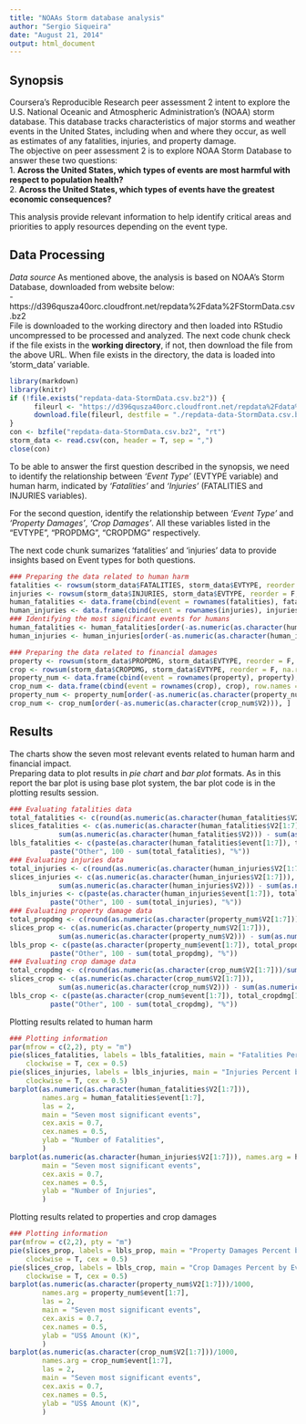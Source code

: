 ```yaml
---
title: "NOAAs Storm database analysis"
author: "Sergio Siqueira"
date: "August 21, 2014"
output: html_document
---
```


## Synopsis
Coursera's Reproducible Research peer assessment 2 intent to explore the U.S. National Oceanic and Atmospheric Administration's (NOAA) storm database. This database tracks characteristics of major storms and weather events in the United States, including when and where they occur, as well as estimates of any fatalities, injuries, and property damage.  
The objective on peer assessment 2 is to explore NOAA Storm Database to answer these two questions:  
1. **Across the United States, which types of events are most harmful with respect to population health?**  
2. **Across the United States, which types of events have the greatest economic consequences?**  
  
This analysis provide relevant information to help identify critical areas and priorities to apply resources depending on the event type. 

## Data Processing
*Data source*
As mentioned above, the analysis is based on NOAA's Storm Database, downloaded from website below:  
- https://d396qusza40orc.cloudfront.net/repdata%2Fdata%2FStormData.csv.bz2  
File is downloaded to the working directory and then loaded into RStudio uncompressed to be processed and analyzed. The next code chunk check if the file exists in the **working directory**, if not, then download the file from the above URL. When file exists in the directory, the data is loaded into 'storm_data' variable.

```r
library(markdown)
library(knitr)
if (!file.exists("repdata-data-StormData.csv.bz2")) {
      fileurl <- "https://d396qusza40orc.cloudfront.net/repdata%2Fdata%2FStormData.csv.bz2"
      download.file(fileurl, destfile = "./repdata-data-StormData.csv.bz2", method = "curl")      
}
con <- bzfile("repdata-data-StormData.csv.bz2", "rt")
storm_data <- read.csv(con, header = T, sep = ",")
close(con)
```

To be able to answer the first question described in the synopsis, we need to identify the relationship between *'Event Type'* (EVTYPE variable) and human harm, indicated by *'Fatalities'* and *'Injuries'* (FATALITIES and INJURIES variables).  

For the second question, identify the relationship between *'Event Type'* and *'Property Damages'*, *'Crop Damages'*. All these variables listed in the "EVTYPE", "PROPDMG", "CROPDMG" respectively.

The next code chunk sumarizes 'fatalities' and 'injuries' data to provide insights based on Event types for both questions.

```r
### Preparing the data related to human harm
fatalities <- rowsum(storm_data$FATALITIES, storm_data$EVTYPE, reorder = F, na.rm = T)
injuries <- rowsum(storm_data$INJURIES, storm_data$EVTYPE, reorder = F, na.rm = T)
human_fatalities <- data.frame(cbind(event = rownames(fatalities), fatalities), row.names = NULL)
human_injuries <- data.frame(cbind(event = rownames(injuries), injuries), row.names = NULL)
### Identifying the most significant events for humans
human_fatalities <- human_fatalities[order(-as.numeric(as.character(human_fatalities$V2))), ]
human_injuries <- human_injuries[order(-as.numeric(as.character(human_injuries$V2))), ]
```

```r
### Preparing the data related to financial damages
property <- rowsum(storm_data$PROPDMG, storm_data$EVTYPE, reorder = F, na.rm = T)
crop <- rowsum(storm_data$CROPDMG, storm_data$EVTYPE, reorder = F, na.rm = T)
property_num <- data.frame(cbind(event = rownames(property), property), row.names = NULL)
crop_num <- data.frame(cbind(event = rownames(crop), crop), row.names = NULL)
property_num <- property_num[order(-as.numeric(as.character(property_num$V2))), ]
crop_num <- crop_num[order(-as.numeric(as.character(crop_num$V2))), ]
```

## Results
The charts show the seven most relevant events related to human harm and financial impact.  
Preparing data to plot results in *pie chart* and *bar plot* formats. As in this report the bar plot is using base plot system, the bar plot code is in the plotting results session.

```r
### Evaluating fatalities data
total_fatalities <- c(round(as.numeric(as.character(human_fatalities$V2[1:7]))/sum(storm_data$FATALITIES)*100))
slices_fatalities <- c(as.numeric(as.character(human_fatalities$V2[1:7])), 
            sum(as.numeric(as.character(human_fatalities$V2))) - sum(as.numeric(as.character(human_fatalities$V2[1:7]))))
lbls_fatalities <- c(paste(as.character(human_fatalities$event[1:7]), total_fatalities[1:7], "%"), 
          paste("Other", 100 - sum(total_fatalities), "%"))
### Evaluating injuries data
total_injuries <- c(round(as.numeric(as.character(human_injuries$V2[1:7]))/sum(storm_data$INJURIES)*100))
slices_injuries <- c(as.numeric(as.character(human_injuries$V2[1:7])), 
            sum(as.numeric(as.character(human_injuries$V2))) - sum(as.numeric(as.character(human_injuries$V2[1:7]))))
lbls_injuries <- c(paste(as.character(human_injuries$event[1:7]), total_injuries[1:7], "%"), 
          paste("Other", 100 - sum(total_injuries), "%"))
### Evaluating property damage data
total_propdmg <- c(round(as.numeric(as.character(property_num$V2[1:7]))/sum(storm_data$PROPDMG)*100))
slices_prop <- c(as.numeric(as.character(property_num$V2[1:7])), 
            sum(as.numeric(as.character(property_num$V2))) - sum(as.numeric(as.character(property_num$V2[1:7]))))
lbls_prop <- c(paste(as.character(property_num$event[1:7]), total_propdmg[1:7], "%"), 
          paste("Other", 100 - sum(total_propdmg), "%"))
### Evaluating crop damage data
total_cropdmg <- c(round(as.numeric(as.character(crop_num$V2[1:7]))/sum(storm_data$CROPDMG)*100))
slices_crop <- c(as.numeric(as.character(crop_num$V2[1:7])), 
            sum(as.numeric(as.character(crop_num$V2))) - sum(as.numeric(as.character(crop_num$V2[1:7]))))
lbls_crop <- c(paste(as.character(crop_num$event[1:7]), total_cropdmg[1:7], "%"), 
          paste("Other", 100 - sum(total_cropdmg), "%"))
```

Plotting results related to human harm

```r
### Plotting information
par(mfrow = c(2,2), pty = "m")
pie(slices_fatalities, labels = lbls_fatalities, main = "Fatalities Percent by Event", 
    clockwise = T, cex = 0.5)
pie(slices_injuries, labels = lbls_injuries, main = "Injuries Percent by Event", 
    clockwise = T, cex = 0.5)
barplot(as.numeric(as.character(human_fatalities$V2[1:7])), 
        names.arg = human_fatalities$event[1:7], 
        las = 2, 
        main = "Seven most significant events", 
        cex.axis = 0.7,
        cex.names = 0.5,
        ylab = "Number of Fatalities",
        )
barplot(as.numeric(as.character(human_injuries$V2[1:7])), names.arg = human_injuries$event[1:7], las = 2,
        main = "Seven most significant events",
        cex.axis = 0.7,
        cex.names = 0.5,
        ylab = "Number of Injuries",
        )
```

Plotting results related to properties and crop damages

```r
### Plotting information
par(mfrow = c(2,2), pty = "m")
pie(slices_prop, labels = lbls_prop, main = "Property Damages Percent by Event", 
    clockwise = T, cex = 0.5)
pie(slices_crop, labels = lbls_crop, main = "Crop Damages Percent by Event", 
    clockwise = T, cex = 0.5)
barplot(as.numeric(as.character(property_num$V2[1:7]))/1000, 
        names.arg = property_num$event[1:7], 
        las = 2, 
        main = "Seven most significant events", 
        cex.axis = 0.7,
        cex.names = 0.5,
        ylab = "US$ Amount (K)",
        )
barplot(as.numeric(as.character(crop_num$V2[1:7]))/1000,
        names.arg = crop_num$event[1:7], 
        las = 2,
        main = "Seven most significant events",
        cex.axis = 0.7,
        cex.names = 0.5,
        ylab = "US$ Amount (K)",
        )
```
